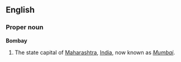== English ==
===Proper noun===
'''Bombay'''

# The state capital of [[Maharashtra]], [[India]], now known as ''[[Mumbai]]''.